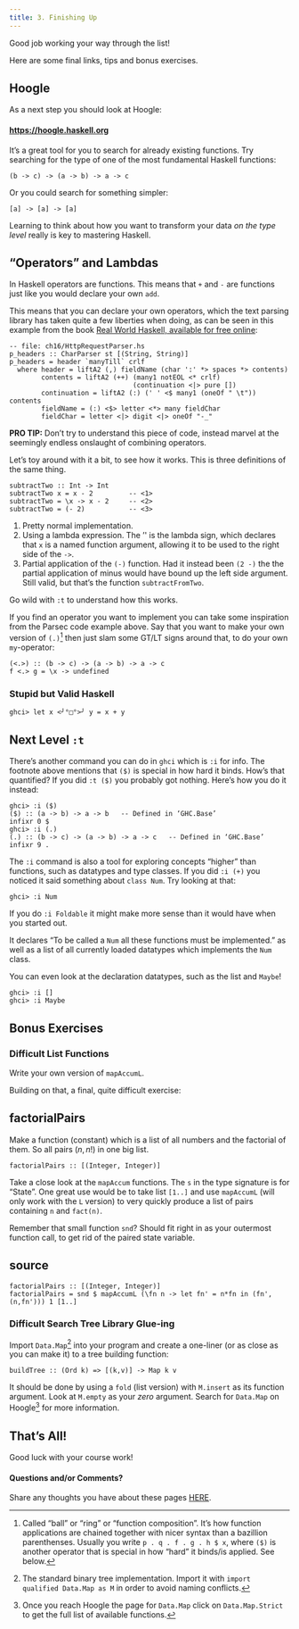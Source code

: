 ```yaml
---
title: 3. Finishing Up
---
```


Good job working your way through the list!

Here are some final links, tips and bonus exercises.

## Hoogle

As a next step you should look at Hoogle:

#### <https://hoogle.haskell.org>

It's a great tool for you to search for already existing functions.
Try searching for the type of one of the most fundamental Haskell functions:

```.haskell
(b -> c) -> (a -> b) -> a -> c
```

Or you could search for something simpler:
```.haskell
[a] -> [a] -> [a]
```

Learning to think about how you want to transform your data *on the type level* really is key to mastering Haskell.









## "Operators" and Lambdas {#sec-operators}

In Haskell operators are functions.
This means that `+` and `-` are functions just like you would declare your own `add`.

This means that you can declare your own operators, which the text parsing library has taken quite a few liberties when doing, as can be seen in this example from the book [Real World Haskell, available for free online](https://book.realworldhaskell.org/read/using-parsec.html):

```.haskell
-- file: ch16/HttpRequestParser.hs
p_headers :: CharParser st [(String, String)]
p_headers = header `manyTill` crlf
  where header = liftA2 (,) fieldName (char ':' *> spaces *> contents)
        contents = liftA2 (++) (many1 notEOL <* crlf)
                               (continuation <|> pure [])
        continuation = liftA2 (:) (' ' <$ many1 (oneOf " \t")) contents
        fieldName = (:) <$> letter <*> many fieldChar
        fieldChar = letter <|> digit <|> oneOf "-_"
```
:::{.column-margin}
**PRO TIP:** Don't try to understand this piece of code, instead marvel at the seemingly endless onslaught of combining operators.
:::


Let's toy around with it a bit, to see how it works.
This is three definitions of the same thing.
```.haskell
subtractTwo :: Int -> Int
subtractTwo x = x - 2         -- <1>
subtractTwo = \x -> x - 2     -- <2>
subtractTwo = (- 2)           -- <3>
```
1. Pretty normal implementation.
2. Using a lambda expression. The '\' is the lambda sign, which declares that `x` is a named function argument, allowing it to be used to the right side of the `->`.
3. Partial application of the `(-)` function. Had it instead been `(2 -)` the the partial application of minus would have bound up the left side argument. Still valid, but that's the function `subtractFromTwo`.

Go wild with `:t` to understand how this works.

If you find an operator you want to implement you can take some inspiration from the Parsec code example above.
Say that you want to make your own version of `(.)`^[Called "ball" or "ring" or "function composition". It's how function applications are chained together with nicer syntax than a bazillion parenthenses. Usually you write `p . q . f . g . h $ x`, where `($)` is another operator that is special in how "hard" it binds/is applied. See below.] then just slam some GT/LT signs around that, to do your own `my`-operator:

```.haskell
(<.>) :: (b -> c) -> (a -> b) -> a -> c
f <.> g = \x -> undefined
```

### Stupid but Valid Haskell

```.haskell
ghci> let x <╯°□°>╯ y = x + y
```







## Next Level `:t`

There's another command you can do in `ghci` which is `:i` for info.
The footnote above mentions that `($)` is special in how hard it binds.
How's that quantified?
If you did `:t ($)` you probably got nothing.
Here's how you do it instead:

```.haskell
ghci> :i ($)
($) :: (a -> b) -> a -> b 	-- Defined in ‘GHC.Base’
infixr 0 $
ghci> :i (.)
(.) :: (b -> c) -> (a -> b) -> a -> c 	-- Defined in ‘GHC.Base’
infixr 9 .
```

The `:i` command is also a tool for exploring concepts "higher" than functions, such as datatypes and type classes.
If you did `:i (+)` you noticed it said something about `class Num`.
Try looking at that:

```.haskell
ghci> :i Num
```
:::{.column-margin}
If you do `:i Foldable` it might make more sense than it would have when you started out.
:::

It declares "To be called a `Num` all these functions must be implemented." as well as a list of all currently loaded datatypes which implements the `Num` class.

You can even look at the declaration datatypes, such as the list and `Maybe`!

```.haskell
ghci> :i []
ghci> :i Maybe
```











## Bonus Exercises


### Difficult List Functions

Write your own version of `mapAccumL`.

Building on that, a final, quite difficult exercise:

:::{.panel-tabset}
## factorialPairs
Make a function (constant) which is a list of all numbers and the factorial of them.
So all pairs $(n, n!)$ in one big list.
```.haskell
factorialPairs :: [(Integer, Integer)]
```

Take a close look at the `mapAccum` functions.
The `s` in the type signature is for "State".
One great use would be to take list `[1..]` and use `mapAccumL` (will only work with the `L` version) to very quickly produce a list of pairs containing `n` and `fact(n)`.

Remember that small function `snd`? Should fit right in as your outermost function call, to get rid of the paired state variable.

## source
```.haskell
factorialPairs :: [(Integer, Integer)]
factorialPairs = snd $ mapAccumL (\fn n -> let fn' = n*fn in (fn', (n,fn'))) 1 [1..]
```
:::






### Difficult Search Tree Library Glue-ing

Import `Data.Map`^[The standard binary tree implementation. Import it with `import qualified Data.Map as M` in order to avoid naming conflicts.] into your program and create a one-liner (or as close as you can make it) to a tree building function:

```.haskell
buildTree :: (Ord k) => [(k,v)] -> Map k v
```

It should be done by using a `fold` (list version) with `M.insert` as its function argument.
Look at `M.empty` as your *zero* argument.
Search for `Data.Map` on Hoogle^[Once you reach Hoogle the page for `Data.Map` click on `Data.Map.Strict` to get the full list of available functions.] for more information.




## That's All!

Good luck with your course work!

:::{.column-margin}
#### Questions and/or Comments?

Share any thoughts you have about these pages [HERE](https://github.com/sasja-san/boom-hs/discussions).
:::
